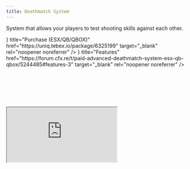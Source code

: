 ```yaml
---
title: Deathmatch System
---
```



System that allows your players to test shooting skills against each other.

<Cards>
  <Card icon={<FaShoppingBasket />} title="Purchase (ESX/QB/QBOX)" href="https://uniq.tebex.io/package/6325199" target="_blank" rel="noopener noreferrer" />
  <Card icon={<FaList />} title="Features" href="https://forum.cfx.re/t/paid-advanced-deathmatch-system-esx-qb-qbox/5244485#features-3" target="_blank" rel="noopener noreferrer" />
</Cards>

<p>&nbsp;</p>
<p>&nbsp;</p>
<p>&nbsp;</p>
 
<div style={{ position: 'relative', width: '100%', paddingBottom: '56.25%', height: 0, overflow: 'hidden' }}>
  <iframe 
    src="https://www.youtube.com/embed/4bsMnPLYpag?si=EmEReFdwA45RZML1" 
    title="Updated LB Phone" 
    style={{ position: 'absolute', top: 0, left: 0, width: '100%', height: '100%', border: 0 }} 
    allow="accelerometer; autoplay; clipboard-write; encrypted-media; gyroscope; picture-in-picture; web-share" 
    referrerPolicy="strict-origin-when-cross-origin" 
    allowFullScreen>
  </iframe>
</div>
